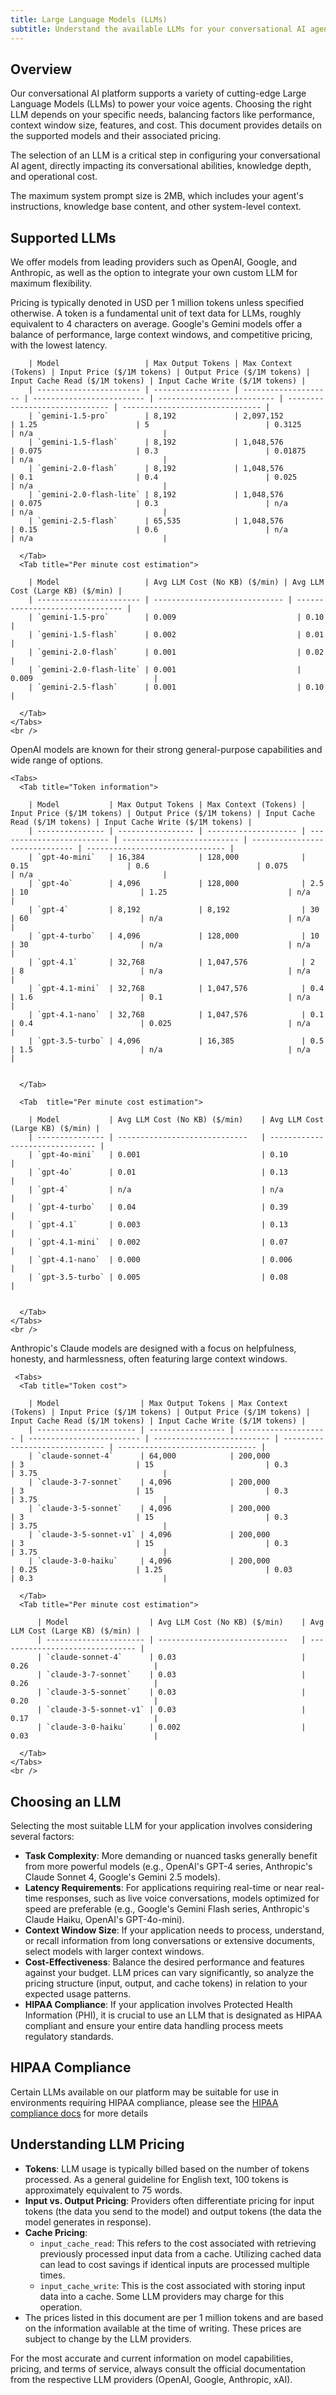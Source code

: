 ```yaml
---
title: Large Language Models (LLMs)
subtitle: Understand the available LLMs for your conversational AI agents, their capabilities, and pricing.
---
```


## Overview

Our conversational AI platform supports a variety of cutting-edge Large Language Models (LLMs) to power your voice agents. Choosing the right LLM depends on your specific needs, balancing factors like performance, context window size, features, and cost. This document provides details on the supported models and their associated pricing.

The selection of an LLM is a critical step in configuring your conversational AI agent, directly impacting its conversational abilities, knowledge depth, and operational cost.

<Note>
  The maximum system prompt size is 2MB, which includes your agent's instructions, knowledge base content, and other system-level context.
</Note>

## Supported LLMs

We offer models from leading providers such as OpenAI, Google, and Anthropic, as well as the option to integrate your own custom LLM for maximum flexibility.

<Note>
  Pricing is typically denoted in USD per 1 million tokens unless specified otherwise. A token is a
  fundamental unit of text data for LLMs, roughly equivalent to 4 characters on average.
</Note>

<AccordionGroup>
  <Accordion title="Gemini">
    Google's Gemini models offer a balance of performance, large context windows, and competitive pricing, with the lowest latency.
    <Tabs>
      <Tab title="Token cost">

        | Model                   | Max Output Tokens | Max Context (Tokens) | Input Price ($/1M tokens) | Output Price ($/1M tokens) | Input Cache Read ($/1M tokens) | Input Cache Write ($/1M tokens) |
        | ----------------------- | ----------------- | -------------------- | ------------------------- | -------------------------- | ------------------------------ | ------------------------------- |
        | `gemini-1.5-pro`        | 8,192             | 2,097,152            | 1.25                      | 5                          | 0.3125                         | n/a                             |
        | `gemini-1.5-flash`      | 8,192             | 1,048,576            | 0.075                     | 0.3                        | 0.01875                        | n/a                             |
        | `gemini-2.0-flash`      | 8,192             | 1,048,576            | 0.1                       | 0.4                        | 0.025                          | n/a                             |
        | `gemini-2.0-flash-lite` | 8,192             | 1,048,576            | 0.075                     | 0.3                        | n/a                            | n/a                             |
        | `gemini-2.5-flash`      | 65,535            | 1,048,576            | 0.15                      | 0.6                        | n/a                            | n/a                             |

      </Tab>
      <Tab title="Per minute cost estimation">

        | Model                   | Avg LLM Cost (No KB) ($/min) | Avg LLM Cost (Large KB) ($/min) |
        | ----------------------- | ----------------------------- | ------------------------------- |
        | `gemini-1.5-pro`        | 0.009                           | 0.10                            |
        | `gemini-1.5-flash`      | 0.002                           | 0.01                            |
        | `gemini-2.0-flash`      | 0.001                           | 0.02                            |
        | `gemini-2.0-flash-lite` | 0.001                           | 0.009                           |
        | `gemini-2.5-flash`      | 0.001                           | 0.10                            |

      </Tab>
    </Tabs>
    <br />

  </Accordion>

  <Accordion title="OpenAI">
    OpenAI models are known for their strong general-purpose capabilities and wide range of options.

    <Tabs>
      <Tab title="Token information">

        | Model           | Max Output Tokens | Max Context (Tokens) | Input Price ($/1M tokens) | Output Price ($/1M tokens) | Input Cache Read ($/1M tokens) | Input Cache Write ($/1M tokens) |
        | --------------- | ----------------- | -------------------- | ------------------------- | -------------------------- | ------------------------------ | ------------------------------- |
        | `gpt-4o-mini`   | 16,384            | 128,000              | 0.15                      | 0.6                        | 0.075                          | n/a                             |
        | `gpt-4o`        | 4,096             | 128,000              | 2.5                       | 10                         | 1.25                           | n/a                             |
        | `gpt-4`         | 8,192             | 8,192                | 30                        | 60                         | n/a                            | n/a                             |
        | `gpt-4-turbo`   | 4,096             | 128,000              | 10                        | 30                         | n/a                            | n/a                             |
        | `gpt-4.1`       | 32,768            | 1,047,576            | 2                         | 8                          | n/a                            | n/a                             |
        | `gpt-4.1-mini`  | 32,768            | 1,047,576            | 0.4                       | 1.6                        | 0.1                            | n/a                             |
        | `gpt-4.1-nano`  | 32,768            | 1,047,576            | 0.1                       | 0.4                        | 0.025                          | n/a                             |
        | `gpt-3.5-turbo` | 4,096             | 16,385               | 0.5                       | 1.5                        | n/a                            | n/a                             |


      </Tab>

      <Tab  title="Per minute cost estimation">

        | Model           | Avg LLM Cost (No KB) ($/min)    | Avg LLM Cost (Large KB) ($/min) |
        | --------------- | -----------------------------   | ------------------------------- |
        | `gpt-4o-mini`   | 0.001                           | 0.10                            |
        | `gpt-4o`        | 0.01                            | 0.13                            |
        | `gpt-4`         | n/a                             | n/a                             |
        | `gpt-4-turbo`   | 0.04                            | 0.39                            |
        | `gpt-4.1`       | 0.003                           | 0.13                            |
        | `gpt-4.1-mini`  | 0.002                           | 0.07                            |
        | `gpt-4.1-nano`  | 0.000                           | 0.006                           |
        | `gpt-3.5-turbo` | 0.005                           | 0.08                            |


      </Tab>
    </Tabs>
    <br />

  </Accordion>

  <Accordion title="Anthropic">
    Anthropic's Claude models are designed with a focus on helpfulness, honesty, and harmlessness, often featuring large context windows.

     <Tabs>
      <Tab title="Token cost">

        | Model                  | Max Output Tokens | Max Context (Tokens) | Input Price ($/1M tokens) | Output Price ($/1M tokens) | Input Cache Read ($/1M tokens) | Input Cache Write ($/1M tokens) |
        | ---------------------- | ----------------- | -------------------- | ------------------------- | -------------------------- | ------------------------------ | ------------------------------- |
        | `claude-sonnet-4`      | 64,000            | 200,000              | 3                         | 15                         | 0.3                            | 3.75                            |
        | `claude-3-7-sonnet`    | 4,096             | 200,000              | 3                         | 15                         | 0.3                            | 3.75                            |
        | `claude-3-5-sonnet`    | 4,096             | 200,000              | 3                         | 15                         | 0.3                            | 3.75                            |
        | `claude-3-5-sonnet-v1` | 4,096             | 200,000              | 3                         | 15                         | 0.3                            | 3.75                            |
        | `claude-3-0-haiku`     | 4,096             | 200,000              | 0.25                      | 1.25                       | 0.03                           | 0.3                             |

      </Tab>
      <Tab title="Per minute cost estimation">

          | Model                  | Avg LLM Cost (No KB) ($/min)    | Avg LLM Cost (Large KB) ($/min) |
          | ---------------------- | -----------------------------   | ------------------------------- |
          | `claude-sonnet-4`      | 0.03                            | 0.26                            |
          | `claude-3-7-sonnet`    | 0.03                            | 0.26                            |
          | `claude-3-5-sonnet`    | 0.03                            | 0.20                            |
          | `claude-3-5-sonnet-v1` | 0.03                            | 0.17                            |
          | `claude-3-0-haiku`     | 0.002                           | 0.03                            |

      </Tab>
    </Tabs>
    <br />

  </Accordion>
</AccordionGroup>

## Choosing an LLM

Selecting the most suitable LLM for your application involves considering several factors:

- **Task Complexity**: More demanding or nuanced tasks generally benefit from more powerful models (e.g., OpenAI's GPT-4 series, Anthropic's Claude Sonnet 4, Google's Gemini 2.5 models).
- **Latency Requirements**: For applications requiring real-time or near real-time responses, such as live voice conversations, models optimized for speed are preferable (e.g., Google's Gemini Flash series, Anthropic's Claude Haiku, OpenAI's GPT-4o-mini).
- **Context Window Size**: If your application needs to process, understand, or recall information from long conversations or extensive documents, select models with larger context windows.
- **Cost-Effectiveness**: Balance the desired performance and features against your budget. LLM prices can vary significantly, so analyze the pricing structure (input, output, and cache tokens) in relation to your expected usage patterns.
- **HIPAA Compliance**: If your application involves Protected Health Information (PHI), it is crucial to use an LLM that is designated as HIPAA compliant and ensure your entire data handling process meets regulatory standards.

## HIPAA Compliance

Certain LLMs available on our platform may be suitable for use in environments requiring HIPAA compliance, please see the [HIPAA compliance docs](/docs/conversational-ai/legal/hipaa) for more details

## Understanding LLM Pricing

- **Tokens**: LLM usage is typically billed based on the number of tokens processed. As a general guideline for English text, 100 tokens is approximately equivalent to 75 words.
- **Input vs. Output Pricing**: Providers often differentiate pricing for input tokens (the data you send to the model) and output tokens (the data the model generates in response).
- **Cache Pricing**:
  - `input_cache_read`: This refers to the cost associated with retrieving previously processed input data from a cache. Utilizing cached data can lead to cost savings if identical inputs are processed multiple times.
  - `input_cache_write`: This is the cost associated with storing input data into a cache. Some LLM providers may charge for this operation.
- The prices listed in this document are per 1 million tokens and are based on the information available at the time of writing. These prices are subject to change by the LLM providers.

For the most accurate and current information on model capabilities, pricing, and terms of service, always consult the official documentation from the respective LLM providers (OpenAI, Google, Anthropic, xAI).

